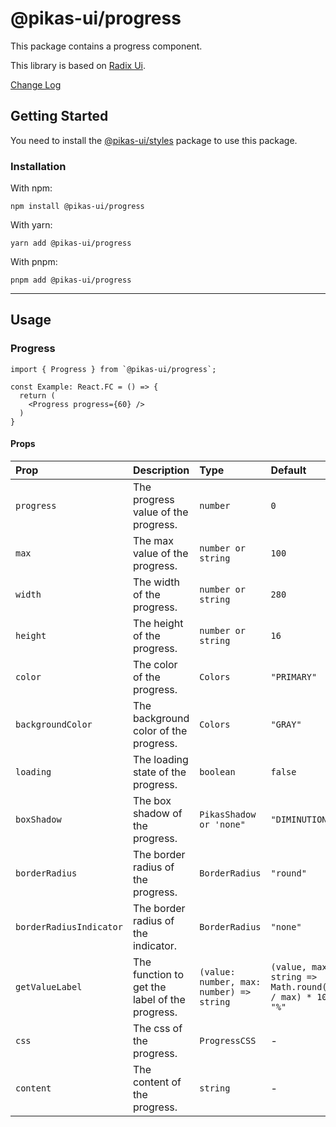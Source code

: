 

<NextSeo title="Progress" />

# @pikas-ui/progress

This package contains a progress component.

This library is based on [Radix Ui](https://www.radix-ui.com/).

<a href="https://github.com/Achaak/pikas/blob/main/packages/ui/progress/CHANGELOG.md">
  Change Log
</a>

## Getting Started

You need to install the <a href={stylesLink}>@pikas-ui/styles</a> package to use this package.

### Installation

With npm:

```
npm install @pikas-ui/progress
```

With yarn:

```
yarn add @pikas-ui/progress
```

With pnpm:

```
pnpm add @pikas-ui/progress
```

---

## Usage

### Progress

<ProgressExample />

```tsx
import { Progress } from `@pikas-ui/progress`;

const Example: React.FC = () => {
  return (
    <Progress progress={60} />
  )
}
```

#### Props

| Prop                    | Description                                    | Type                                     | Default                                                         |
| :---------------------- | :--------------------------------------------- | :--------------------------------------- | :-------------------------------------------------------------- |
| `progress`              | The progress value of the progress.            | `number`                                 | `0`                                                             |
| `max`                   | The max value of the progress.                 | `number or string`                       | `100`                                                           |
| `width`                 | The width of the progress.                     | `number or string`                       | `280`                                                           |
| `height`                | The height of the progress.                    | `number or string`                       | `16`                                                            |
| `color`                 | The color of the progress.                     | `Colors`                                 | `"PRIMARY"`                                                     |
| `backgroundColor`       | The background color of the progress.          | `Colors`                                 | `"GRAY"`                                                        |
| `loading`               | The loading state of the progress.             | `boolean`                                | `false`                                                         |
| `boxShadow`             | The box shadow of the progress.                | `PikasShadow or 'none"`                  | `"DIMINUTION_1"`                                                |
| `borderRadius`          | The border radius of the progress.             | `BorderRadius`                           | `"round"`                                                       |
| `borderRadiusIndicator` | The border radius of the indicator.            | `BorderRadius`                           | `"none"`                                                        |
| `getValueLabel`         | The function to get the label of the progress. | `(value: number, max: number) => string` | `(value, max): string => Math.round((value / max) * 100) + "%"` |
| `css`                   | The css of the progress.                       | `ProgressCSS`                            | -                                                               |
| `content`               | The content of the progress.                   | `string`                                 | -                                                               |
